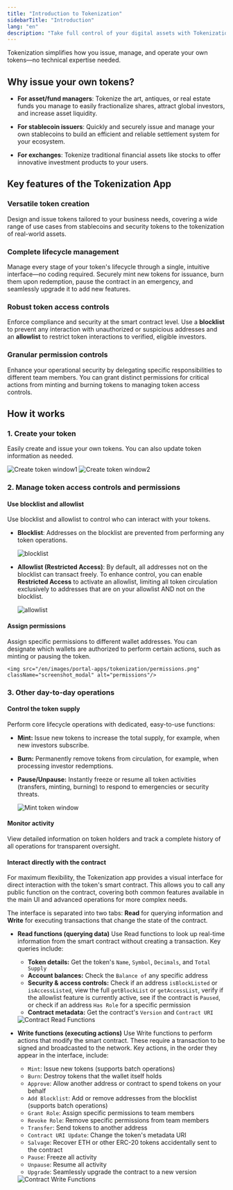 ```yaml
---
title: "Introduction to Tokenization"
sidebarTitle: "Introduction"
lang: "en"
description: "Take full control of your digital assets with Tokenization. It simplifies how you issue, manage, and operate your own tokens."
---
```


Tokenization simplifies how you issue, manage, and operate your own tokens—no technical expertise needed.

## Why issue your own tokens?

- **For asset/fund managers**: Tokenize the art, antiques, or real estate funds you manage to easily fractionalize shares, attract global investors, and increase asset liquidity.

- **For stablecoin issuers**: Quickly and securely issue and manage your own stablecoins to build an efficient and reliable settlement system for your ecosystem.

- **For exchanges**: Tokenize traditional financial assets like stocks to offer innovative investment products to your users.

## Key features of the Tokenization App

### Versatile token creation
Design and issue tokens tailored to your business needs, covering a wide range of use cases from stablecoins and security tokens to the tokenization of real-world assets.

### Complete lifecycle management
Manage every stage of your token's lifecycle through a single, intuitive interface—no coding required. Securely mint new tokens for issuance, burn them upon redemption, pause the contract in an emergency, and seamlessly upgrade it to add new features.

### Robust token access controls
Enforce compliance and security at the smart contract level. Use a **blocklist** to prevent any interaction with unauthorized or suspicious addresses and an **allowlist** to restrict token interactions to verified, eligible investors.

### Granular permission controls
Enhance your operational security by delegating specific responsibilities to different team members. You can grant distinct permissions for critical actions from minting and burning tokens to managing token access controls.

## How it works

### 1. Create your token
Easily create and issue your own tokens. You can also update token information as needed.

<img src="/en/images/portal-apps/tokenization/create-token1.png" className="screenshot_modal" alt="Create token window1"/>

<img src="/en/images/portal-apps/tokenization/create-token2.png" className="screenshot_modal" alt="Create token window2"/>

### 2. Manage token access controls and permissions

#### Use blocklist and allowlist

Use blocklist and allowlist to control who can interact with your tokens.

- **Blocklist**: Addresses on the blocklist are prevented from performing any token operations.

    <img src="/en/images/portal-apps/tokenization/blocklist.png" className="screenshot_modal" alt="blocklist"/>

- **Allowlist (Restricted Access)**: By default, all addresses not on the blocklist can transact freely. To enhance control, you can enable **Restricted Access** to activate an allowlist, limiting all token circulation exclusively to addresses that are on your allowlist AND not on the blocklist.

    <img src="/en/images/portal-apps/tokenization/allowlist.png" className="screenshot_modal" alt="allowlist"/>

#### Assign permissions
Assign specific permissions to different wallet addresses. You can designate which wallets are authorized to perform certain actions, such as minting or pausing the token.

    <img src="/en/images/portal-apps/tokenization/permissions.png" className="screenshot_modal" alt="permissions"/>

### 3. Other day-to-day operations

#### Control the token supply
Perform core lifecycle operations with dedicated, easy-to-use functions:
- **Mint:** Issue new tokens to increase the total supply, for example, when new investors subscribe.
- **Burn:** Permanently remove tokens from circulation, for example, when processing investor redemptions.
- **Pause/Unpause:** Instantly freeze or resume all token activities (transfers, minting, burning) to respond to emergencies or security threats.

    <img src="/en/images/portal-apps/tokenization/mint.png" className="screenshot_modal" alt="Mint token window"/>

#### Monitor activity
View detailed information on token holders and track a complete history of all operations for transparent oversight.

#### Interact directly with the contract
For maximum flexibility, the Tokenization app provides a visual interface for direct interaction with the token's smart contract. This allows you to call any public function on the contract, covering both common features available in the main UI and advanced operations for more complex needs.

The interface is separated into two tabs: **Read** for querying information and **Write** for executing transactions that change the state of the contract.

- **Read functions (querying data)**
    Use Read functions to look up real-time information from the smart contract without creating a transaction. Key queries include:
    - **Token details:** Get the token's `Name`, `Symbol`, `Decimals`, and `Total Supply`
    - **Account balances:** Check the `Balance of` any specific address
    - **Security & access controls:** Check if an address `isBlockListed` or `isAccessListed`, view the full `getBlockList` or `getAccessList`, verify if the allowlist feature is currently active, see if the contract is `Paused`, or check if an address `Has Role` for a specific permission
    - **Contract metadata:** Get the contract's `Version` and `Contract URI`
    <img src="/en/images/portal-apps/tokenization/function-read.png" className="screenshot_modal" alt="Contract Read Functions"/>

- **Write functions (executing actions)**
    Use Write functions to perform actions that modify the smart contract. These require a transaction to be signed and broadcasted to the network. Key actions, in the order they appear in the interface, include:
    - `Mint`: Issue new tokens (supports batch operations)
    - `Burn`: Destroy tokens that the wallet itself holds
    - `Approve`: Allow another address or contract to spend tokens on your behalf
    - `Add Blocklist`: Add or remove addresses from the blocklist (supports batch operations)
    - `Grant Role`: Assign specific permissions to team members
    - `Revoke Role`: Remove specific permissions from team members
    - `Transfer`: Send tokens to another address
    - `Contract URI Update`: Change the token's metadata URI
    - `Salvage`: Recover ETH or other ERC-20 tokens accidentally sent to the contract
    - `Pause`: Freeze all activity
    - `Unpause`: Resume all activity
    - `Upgrade`: Seamlessly upgrade the contract to a new version
    <img src="/en/images/portal-apps/tokenization/function-write.png" className="screenshot_modal" alt="Contract Write Functions"/>
